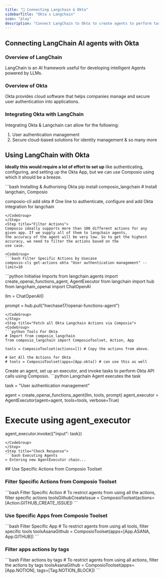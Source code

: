 ```yaml
---
title: "🚀 Connecting Langchain & Okta"
sidebarTitle: "Okta x Langchain"
icon: "play"
description: "Connect LangChain to Okta to create agents to perform tasks using natural language"
---
```


## Connecting LangChain AI agents with Okta

### Overview of LangChain

LangChain is an AI framework useful for developing intelligent Agents powered by LLMs.

### Overview of Okta

Okta provides cloud software that helps companies manage and secure user authentication into applications.

### Integrating Okta with LangChain

Integrating Okta & Langchain can allow for the following:

1. User authentication management
2. Secure cloud-based solutions for identity management
& so many more

## Using LangChain with Okta

<Steps>
<Step title="Setting Up the Environment">

**Ideally this would require a lot of effort to set up** like authenticating, configuring, and setting up the Okta App, but we can use Composio using which it should be a breeze.

<CodeGroup>
```bash Installing & Authorising Okta
pip install composio_langchain # Install langchain, Composio 

composio-cli add okta # One line to authenticate, configure and add Okta integration for langchain
```
</CodeGroup>
</Step>
<Step title="Filter Actions">
Composio ideally supports more than 100 different actions for any given app. If we supply all of them to langchain agents, 
the accuracy of the agent will be very low. So to get the highest accuracy, we need to filter the actions based on the 
use case.

<CodeGroup>
```bash Filter Specific Actions by Usecase
composio-cli get-actions okta "User authentication management" --limit=10
```
</CodeGroup>

</Step>
<Step title="Import Base Packages">

<CodeGroup>
```python Initialise Imports
from langchain.agents import create_openai_functions_agent, AgentExecutor
from langchain import hub
from langchain_openai import ChatOpenAI


llm = ChatOpenAI()

prompt = hub.pull("hwchase17/openai-functions-agent")
```
</CodeGroup>
</Step>
<Step title="Fetch all Okta Langchain Actions via Composio">
<CodeGroup>
```python Tools For Okta
# Import from composio_langchain
from composio_langchain import ComposioToolset, Action, App

tools = ComposioToolset(actions=[]) # Copy the actions from above. 

# Get All the Actions for Okta
# tools = ComposioToolset(apps=[App.okta]) # can use this as well
```
</CodeGroup>
</Step>
<Step title="Execute the Agent">
Create an agent, set up an executor, and invoke tasks to perform Okta API calls using Composio. 
<CodeGroup>
```python Langchain Agent executes the task

task = "User authentication management"

agent = create_openai_functions_agent(llm, tools, prompt)
agent_executor = AgentExecutor(agent=agent, tools=tools, verbose=True)

# Execute using agent_executor
agent_executor.invoke({"input": task})
```
</CodeGroup>
</Step>
<Step title="Check Response">
```bash Executing Agents
> Entering new AgentExecutor chain...
```
</Step>
</Steps>
## Use Specific Actions from Composio Toolset

### Filter Specific Actions from Composio Toolset

<CodeGroup>
```bash Filter Specific Action
# To restrict agents from using all the actions, filter specific actions
toolsGithubCreateIssue = ComposioToolset(actions=[Action.GITHUB_CREATE_ISSUE])
```
</CodeGroup>

### Use Specific Apps from Composio Toolset
<CodeGroup>
```bash Filter Specific App
# To restrict agents from using all tools, filter specific tools
toolsAsanaGithub = ComposioToolset(apps=[App.ASANA, App.GITHUB])
```
</CodeGroup>

### Filter apps actions by tags 
<CodeGroup>
```bash Filter actions by tags
# To restrict agents from using all actions, filter the actions by tags
toolsAsanaGithub = ComposioToolset(apps=[App.NOTION], tags=[Tag.NOTION_BLOCK])
```
</CodeGroup>

